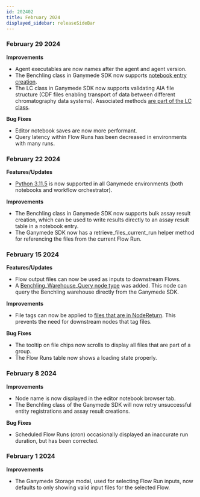 ```yaml
---
id: 202402
title: February 2024
displayed_sidebar: releaseSideBar
---
```


### February 29 2024
**Improvements**
- Agent executables are now names after the agent and agent version.
- The Benchling class in Ganymede SDK now supports [notebook entry creation](../sdk/markdowns/benchling.benchling#function-benchlingcreate_entry).
- The LC class in Ganymede SDK now supports validating AIA file structure (CDF files enabling transport of data between different chromatography data systems). Associated methods [are part of the LC class](../sdk/markdowns/lc.md#function-lccompare_aia_files).

**Bug Fixes**
- Editor notebook saves are now more performant.
- Query latency within Flow Runs has been decreased in environments with many runs.

### February 22 2024
**Features/Updates**
- [Python 3.11.5](https://www.python.org/downloads/release/python-3115/) is now supported in all Ganymede environments (both notebooks and workflow orchestrator).

**Improvements**
- The Benchling class in Ganymede SDK now supports bulk assay result creation, which can be used to write results directly to an assay result table in a notebook entry.
- The Ganymede SDK now has a retrieve_files_current_run helper method for referencing the files from the current Flow Run.

### February 15 2024
**Features/Updates**
- Flow output files can now be used as inputs to downstream Flows.
- A [Benchling_Warehouse_Query node type](../nodes/App/Benchling_Warehouse_Query.md) was added. This node can query the Benchling warehouse directly from the Ganymede SDK.

**Improvements**
- File tags can now be applied to [files that are in NodeReturn](../connectivity/Tags.mdx). This prevents the need for downstream nodes that tag files.

**Bug Fixes**
- The tooltip on file chips now scrolls to display all files that are part of a group.
- The Flow Runs table now shows a loading state properly.

### February 8 2024
**Improvements**
- Node name is now displayed in the editor notebook browser tab.
- The Benchling class of the Ganymede SDK will now retry unsuccessful entity registrations and assay result creations.

**Bug Fixes**
- Scheduled Flow Runs (cron) occasionally displayed an inaccurate run duration, but has been corrected.

### February 1 2024
**Improvements**
- The Ganymede Storage modal, used for selecting Flow Run inputs, now defaults to only showing valid input files for the selected Flow.

